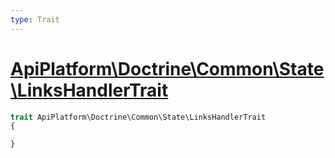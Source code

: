 ```yaml
---
type: Trait
---
```


# [ApiPlatform\Doctrine\Common\State\LinksHandlerTrait](/docs/reference/Doctrine/Common/State/LinksHandlerTrait)



```php
trait ApiPlatform\Doctrine\Common\State\LinksHandlerTrait
{

}
```